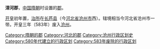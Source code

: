 '''漳河郡'''，[[中国|中国]][[隋朝|隋朝]]时设置的[[郡|郡]]。

[[开皇|开皇]]初年置，[[治所|治所]]在[[长芦县|长芦县]]（今[[河北省|河北省]][[沧州市|沧州市]]西）。辖境相当今河北省沧州市一带。开皇三年（583年）废入[[沧州_(古代)|沧州]]。 

{{隋朝行政区划小作品}}
{{DEFAULTSORT:Z}}
[[Category:隋朝的郡|Category:隋朝的郡]]
[[Category:河北的郡|Category:河北的郡]]
[[Category:沧州行政区划史|Category:沧州行政区划史]]
[[Category:580年代建立的行政区划|Category:580年代建立的行政区划]]
[[Category:583年废除的行政区划|Category:583年废除的行政区划]]